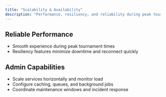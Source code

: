 ```yaml
---
title: "Scalability & Availability"
description: "Performance, resiliency, and reliability during peak tournament load."
---
```


## Reliable Performance
- Smooth experience during peak tournament times
- Resiliency features minimize downtime and reconnect quickly


## Admin Capabilities
- Scale services horizontally and monitor load
- Configure caching, queues, and background jobs
- Coordinate maintenance windows and incident response
